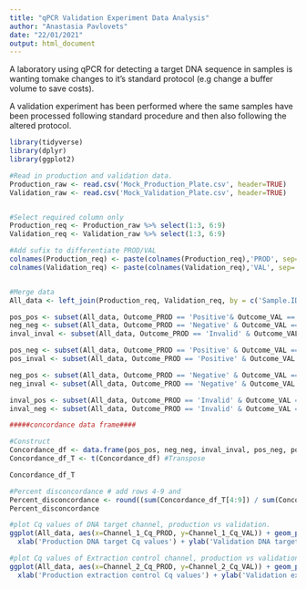 ```yaml
---
title: "qPCR Validation Experiment Data Analysis"
author: "Anastasia Pavlovets"
date: "22/01/2021"
output: html_document
---
```


A laboratory using qPCR for detecting a target DNA sequence in samples is wanting tomake changes to it's standard protocol (e.g change a buffer volume to save costs).

A validation experiment has been performed where the same samples have been processed following standard procedure and then also following the altered protocol.

```r
library(tidyverse)
library(dplyr)
library(ggplot2)
```


```r
#Read in production and validation data.
Production_raw <- read.csv('Mock_Production_Plate.csv', header=TRUE)
Validation_raw <- read.csv('Mock_Validation_Plate.csv', header=TRUE)


#Select required column only
Production_req <- Production_raw %>% select(1:3, 6:9)
Validation_req <- Validation_raw %>% select(1:3, 6:9)

#Add sufix to differentiate PROD/VAL
colnames(Production_req) <- paste(colnames(Production_req),'PROD', sep='_')
colnames(Validation_req) <- paste(colnames(Validation_req),'VAL', sep='_')


#Merge data 
All_data <- left_join(Production_req, Validation_req, by = c('Sample.ID_PROD'= 'Sample.ID_VAL'), drop=FALSE)

pos_pos <- subset(All_data, Outcome_PROD == 'Positive'& Outcome_VAL == 'Positive') %>% nrow()
neg_neg <- subset(All_data, Outcome_PROD == 'Negative' & Outcome_VAL == 'Negative') %>% nrow()
inval_inval <- subset(All_data, Outcome_PROD == 'Invalid' & Outcome_VAL == 'Invalid') %>% nrow()

pos_neg <- subset(All_data, Outcome_PROD == 'Positive' & Outcome_VAL == 'Negative') %>% nrow()
pos_inval <- subset(All_data, Outcome_PROD == 'Positive' & Outcome_VAL == 'Invalid') %>% nrow()

neg_pos <- subset(All_data, Outcome_PROD == 'Negative' & Outcome_VAL == 'Positive') %>% nrow()
neg_inval <- subset(All_data, Outcome_PROD == 'Negative' & Outcome_VAL == 'Invalid') %>% nrow()

inval_pos <- subset(All_data, Outcome_PROD == 'Invalid' & Outcome_VAL == 'Positive') %>% nrow()
inval_neg <- subset(All_data, Outcome_PROD == 'Invalid' & Outcome_VAL == 'Negative') %>% nrow()

#####concordance data frame####

#Construct
Concordance_df <- data.frame(pos_pos, neg_neg, inval_inval, pos_neg, pos_inval, neg_pos, neg_inval, inval_neg, inval_pos)
Concordance_df_T <- t(Concordance_df) #Transpose

Concordance_df_T
```
```r
#Percent disconcordance # add rows 4-9 and
Percent_disconcordance <- round((sum(Concordance_df_T[4:9]) / sum(Concordance_df_T))*100, 2)
Percent_disconcordance
```



```r
#plot Cq values of DNA target channel, production vs validation.
ggplot(All_data, aes(x=Channel_1_Cq_PROD, y=Channel_1_Cq_VAL)) + geom_point() +
  xlab('Production DNA target Cq values') + ylab('Validation DNA target Cq values')

#plot Cq values of Extraction control channel, production vs validation.
ggplot(All_data, aes(x=Channel_2_Cq_PROD, y=Channel_2_Cq_VAL)) + geom_point() +
  xlab('Production extraction control Cq values') + ylab('Validation extraction control Cq values')
```
